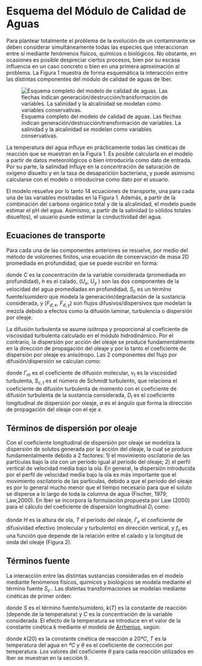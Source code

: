# Esquema del Módulo de Calidad de Aguas

Para plantear totalmente el problema de la evolución de un contaminante se deben considerar simultáneamente todas las especies que interaccionan entre sí mediante fenómenos físicos, químicos o biológicos. No obstante, en ocasiones es posible despreciar ciertos procesos, bien por su escasa influencia en un caso concreto o bien en una primera aproximación al problema. La Figura 1 muestra de forma esquemática la interacción entre las distintas componentes del módulo de calidad de aguas de Iber.


![Esquema completo del modelo de calidad de aguas. Las flechas indican generación/destrucción/transformación de variables. La salinidad y la alcalinidad se modelan como variables conservativas.](images/modelo_conceptual_Iber.png)


La temperatura del agua influye en prácticamente todas las cinéticas de reacción que se muestran en la Figura 1. Es posible calcularla en el modelo a partir de datos meteorológicos o bien introducirla como dato de entrada. Por su parte, la salinidad influye en la concentración de saturación de oxígeno disuelto y en la tasa de desaparición bacteriana, y puede asimismo calcularse con el modelo o introducirse como dato por el usuario.

El modelo resuelve por lo tanto 14 ecuaciones de transporte, una para cada una de las variables mostradas en la Figura 1. Además, a partir de la combinación del carbono orgánico total y de la alcalinidad, el modelo puede estimar el pH del agua. Asimismo, a partir de la salinidad (o sólidos totales disueltos), el usuario puede estimar la conductividad del agua.


## Ecuaciones de transporte

Para cada una de las componentes anteriores se resuelve, por medio del método de volúmenes finitos, una ecuación de conservación de masa 2D promediada en profundidad, que se puede escribir en forma:

\begin{equation} 
  \frac{\partial}{\partial t}(hC) + \frac{\partial}{\partial x}(hU_xC) +      \frac{\partial}{\partial Y}(hU_yC)
= \frac{\partial F_{d,x} }{\partial x}+ \frac{\partial F_{d,x}}{\partial x}+ S_ch
  (\#eq:transporte)
\end{equation} 





donde $C$ es la concentración de la variable considerada (promediada en profundidad), $h$ es el calado, ($U_x$, $U_y$ ) son las dos componentes de la velocidad del agua promediadas en profundidad, $S_c$ es un término fuente/sumidero que modela la generación/degradación de la sustancia considerada, y ($F_{d,x}$, $F_{d,y}$) son flujos difusivos/dispersivos que modelan la mezcla debido a efectos como la difusión laminar, turbulencia o dispersión por oleaje.

La difusión turbulenta se asume isótropa y proporcional al coeficiente de viscosidad turbulenta calculado en el módulo hidrodinámico. Por el contrario, la dispersión por acción del oleaje se produce fundamentalmente en la dirección de propagación del oleaje y por lo tanto el coeficiente de dispersión por oleaje es anisótropo. Las 2 componentes del flujo por difusión/dispersión se calculan como:


\begin{equation} 
  F_{d,x}= h(\Gamma_m + \frac{\nu_t}{S_{c,t}}) \frac{\partial C}{\partial x} +              hD_{xx}\frac{\partial C}{\partial x} + hD_{xy}\frac{\partial C}{\partial y}
 (\#eq:Fdx)
\end{equation} 

\begin{equation}

F_{d,y}= h(\Gamma_m + \frac{\nu_t}{S_{c,t}}) \frac{\partial C}{\partial y} + hD_{yx}\frac{\partial C}{\partial x} + hD_{yy}\frac{\partial C}{\partial y}
 (\#eq:Fdy)
\end{equation} 

\begin{equation}
D_{xx}=D_l \cdot cos^2\alpha
(\#eq:Dxx)
\end{equation}

\begin{equation}
D_{xy}= D_{yx}=D_l \cdot cos^2\alpha \cdot sin\alpha

(\#eq:Dxy)
\end{equation}

\begin{equation}
D_{yy}=D_l \cdot sin^2\alpha
(\#eq:Dyy)
\end{equation}




donde $\Gamma_m$ es el coeficiente de difusión molecular, $\nu_t$ es la viscosidad turbulenta, $S_{c,t}$ es el número de Schmidt turbulento, que relaciona el coeficiente de difusión turbulenta de momento con el coeficiente de difusión turbulenta de la sustancia considerada, $D_{l}$ es el coeficiente longitudinal de dispersión por oleaje, $\alpha$ es el ángulo que forma la dirección de propagación del oleaje con el eje $x$.


## Términos de dispersión por oleaje


Con el coeficiente longitudinal de dispersión por oleaje se modeliza la dispersión de solutos generada por la acción del oleaje, la cual se produce fundamentalmente debido a 2 factores: 1) el movimiento oscilatorio de las partículas bajo la ola con un período igual al período del oleaje; 2) el perfil vertical de velocidad media bajo la ola. En general, la dispersión introducida por el perfil de velocidad media bajo la ola es más importante que el movimiento oscilatorio de las partículas, debido a que el período del oleaje es por lo general mucho menor que el tiempo necesario para que el soluto se disperse a lo largo de toda la columna de agua (Fischer, 1979; Law,2000).
En Iber se incorpora la formulación propuesta por Law (2000) para el cálculo del coeficiente de dispersión
longitudinal $D_l$ como:


\begin{equation}
D_l= \frac{H^4}{T^2\Gamma_2}f_v$$ $$\Gamma_e = \Gamma_m+ \frac{\nu_t}{S_c}
(\#eq:Dl)
\end{equation}

donde $H$ es la altura de ola, $T$ el período del oleaje, $\Gamma_e$ el coeficiente de difusividad efectivo (molecular y turbulento) en dirección vertical, y $f_v$ es una función que depende de la relación entre el calado y la longitud de onda del oleaje (Figura 2).


## Términos fuente


La interacción entre las distintas sustancias consideradas en el modelo mediante fenómenos físicos, químicos y biológicos se modela mediante el término fuente $S_c$.. Las distintas transformaciones se modelan mediante cinéticas de primer orden:


\begin{equation}
S_c =k(T) \cdot C
(\#eq:Sc)
\end{equation}

donde $S$ es el término fuente/sumidero, $k(T)$ es la constante de reacción (depende de la temperatura) y $C$ es la concentración de la variable considerada. El efecto de la temperatura se introduce en el valor de la constante cinética $k$ mediante el modelo de [Arrhenius](https://es.wikipedia.org/wiki/Ecuaci%C3%B3n_de_Arrhenius), según:

\begin{equation}

k(T) = k(20)\cdot \theta^{(T-20)}
(\#eq:arrhenius)
\end{equation}

donde $k(20)$ es la constante cinética de reacción a $20ºC$, $T$ es la temperatura del agua en $ºC$ y $\theta$ es el coeficiente de corrección por temperatura. Los valores del coeficiente $\theta$ para cada reacción utilizados en Iber se muestran en la sección 9.

